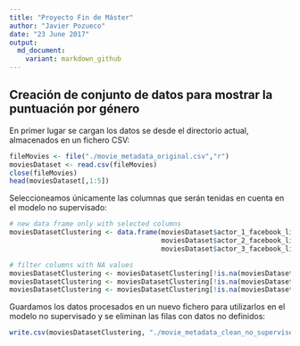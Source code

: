 ```yaml
---
title: "Proyecto Fin de Máster"
author: "Javier Pozueco"
date: "23 June 2017"
output:
  md_document:
    variant: markdown_github
---
```


## Creación de conjunto de datos para mostrar la puntuación por género

En primer lugar se cargan los datos se desde el directorio actual, almacenados en un fichero CSV:

```r
fileMovies <- file("./movie_metadata_original.csv","r") 
moviesDataset <- read.csv(fileMovies) 
close(fileMovies) 
head(moviesDataset[,1:5])
```

Seleccioneamos únicamente las columnas que serán tenidas en cuenta en el modelo no supervisado:

```r
# new data frame only with selected columns
moviesDatasetClustering <- data.frame(moviesDataset$actor_1_facebook_likes,
                                      moviesDataset$actor_2_facebook_likes,
                                      moviesDataset$actor_3_facebook_likes)

# filter columns with NA values
moviesDatasetClustering <- moviesDatasetClustering[!is.na(moviesDatasetClustering[,1]),]
moviesDatasetClustering <- moviesDatasetClustering[!is.na(moviesDatasetClustering[,2]),]
moviesDatasetClustering <- moviesDatasetClustering[!is.na(moviesDatasetClustering[,3]),]
```

Guardamos los datos procesados en un nuevo fichero para utilizarlos en el modelo no supervisado y se eliminan las filas con datos no definidos:

```r
write.csv(moviesDatasetClustering, "./movie_metadata_clean_no_supervised.csv") 
```
